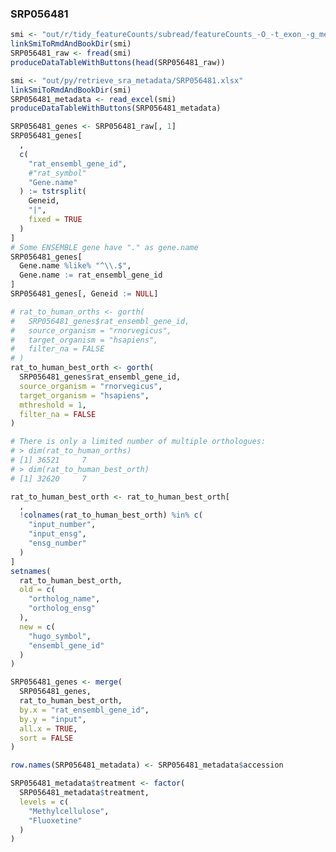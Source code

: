 ### SRP056481 {#resultsRnaseqSRP056481}

```r
smi <- "out/r/tidy_featureCounts/subread/featureCounts_-O_-t_exon_-g_merge_gene_id_name_gtf-Rnor6-merge-attr-retrieve-ensembl_bam-Rnor6-SRP056481_raw.tsv"
linkSmiToRmdAndBookDir(smi)
SRP056481_raw <- fread(smi)
produceDataTableWithButtons(head(SRP056481_raw))

smi <- "out/py/retrieve_sra_metadata/SRP056481.xlsx"
linkSmiToRmdAndBookDir(smi)
SRP056481_metadata <- read_excel(smi)
produceDataTableWithButtons(SRP056481_metadata)

SRP056481_genes <- SRP056481_raw[, 1]
SRP056481_genes[
  ,
  c(
    "rat_ensembl_gene_id",
    #"rat_symbol"
    "Gene.name"
  ) := tstrsplit(
    Geneid,
    "|",
    fixed = TRUE
  )
]
# Some ENSEMBLE gene have "." as gene.name
SRP056481_genes[
  Gene.name %like% "^\\.$",
  Gene.name := rat_ensembl_gene_id
]
SRP056481_genes[, Geneid := NULL]

# rat_to_human_orths <- gorth(
#   SRP056481_genes$rat_ensembl_gene_id,
#   source_organism = "rnorvegicus",
#   target_organism = "hsapiens",
#   filter_na = FALSE
# )
rat_to_human_best_orth <- gorth(
  SRP056481_genes$rat_ensembl_gene_id,
  source_organism = "rnorvegicus",
  target_organism = "hsapiens",
  mthreshold = 1,
  filter_na = FALSE
)

# There is only a limited number of multiple orthologues:
# > dim(rat_to_human_orths)
# [1] 36521     7
# > dim(rat_to_human_best_orth)
# [1] 32620     7

rat_to_human_best_orth <- rat_to_human_best_orth[
  ,
  !colnames(rat_to_human_best_orth) %in% c(
    "input_number",
    "input_ensg",
    "ensg_number"
  )
]
setnames(
  rat_to_human_best_orth,
  old = c(
    "ortholog_name",
    "ortholog_ensg"
  ),
  new = c(
    "hugo_symbol",
    "ensembl_gene_id"
  )
)

SRP056481_genes <- merge(
  SRP056481_genes,
  rat_to_human_best_orth,
  by.x = "rat_ensembl_gene_id",
  by.y = "input",
  all.x = TRUE,
  sort = FALSE
)

row.names(SRP056481_metadata) <- SRP056481_metadata$accession

SRP056481_metadata$treatment <- factor(
  SRP056481_metadata$treatment,
  levels = c(
    "Methylcellulose",
    "Fluoxetine"
  )
)
```
